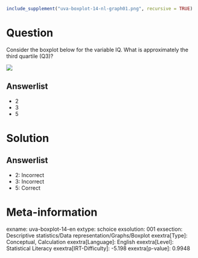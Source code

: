 ```r
include_supplement("uva-boxplot-14-nl-graph01.png", recursive = TRUE)
```

Question
========

Consider the boxplot below for the variable IQ. What is approximately the third quartile (Q3)?

![](uva-boxplot-14-nl-graph01.png)

Answerlist
----------

* 2
* 3
* 5

Solution
========

Answerlist
----------

* 2: Incorrect
* 3: Incorrect
* 5: Correct

Meta-information
================
exname: uva-boxplot-14-en
extype: schoice
exsolution: 001
exsection: Descriptive statistics/Data representation/Graphs/Boxplot
exextra[Type]: Conceptual, Calculation
exextra[Language]: English
exextra[Level]: Statistical Literacy
exextra[IRT-Difficulty]: -5.198
exextra[p-value]: 0.9948
